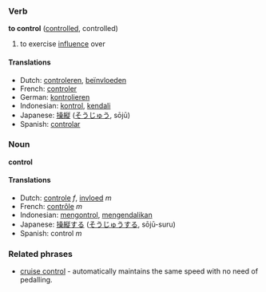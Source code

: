 === Verb ===
'''to control''' ([[controlled]], controlled)

# to exercise [[influence]] over

==== Translations ====
*Dutch: [[controleren]], [[beïnvloeden]]
*French: [[controler]]
*German: [[kontrolieren]]
*Indonesian: [[kontrol]], [[kendali]]
*Japanese: [[操縦]] ([[そうじゅう]], sōjū)
*Spanish: [[controlar]]

=== Noun ===
'''control'''

==== Translations ====
*Dutch: [[controle]] ''f'', [[invloed]] ''m''
*French: [[contrôle]] ''m''
*Indonesian: [[kontrol|mengontrol]], [[kendali|mengendalikan]]
*Japanese: [[操縦]]する ([[そうじゅう]]する, sōjū-suru)
*Spanish: control ''m''

===Related phrases===
*[[cruise control]] - automatically maintains the same speed with no need of pedalling.